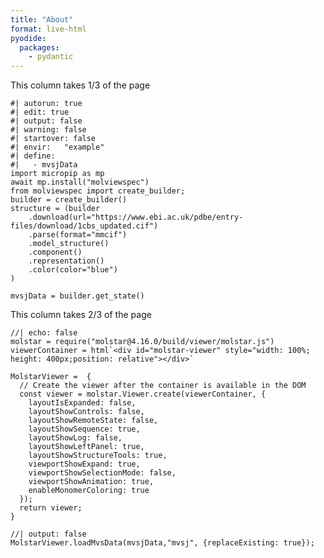 ```yaml
---
title: "About"
format: live-html
pyodide:
  packages:
    - pydantic
---
```



<style>
.molstar-viewer {
    display: flex;
    position: relative;
    width: 100%;
}
</style>
<link rel="stylesheet" type="text/css" href="https://cdn.jsdelivr.net/npm/molstar@latest/build/viewer/molstar.css" />


::: {.grid}

::: {.g-col-6}
This column takes 1/3 of the page
```pyodide
#| autorun: true
#| edit: true
#| output: false
#| warning: false
#| startover: false
#| envir:	"example"
#| define:
#|   - mvsjData
import micropip as mp
await mp.install("molviewspec")
from molviewspec import create_builder;
builder = create_builder()
structure = (builder
    .download(url="https://www.ebi.ac.uk/pdbe/entry-files/download/1cbs_updated.cif")
    .parse(format="mmcif")
    .model_structure()
    .component()
    .representation()
    .color(color="blue")
)

mvsjData = builder.get_state()
```

:::

::: {.g-col-6}
This column takes 2/3 of the page
```ojs
//| echo: false
molstar = require("molstar@4.16.0/build/viewer/molstar.js")
viewerContainer = html`<div id="molstar-viewer" style="width: 100%; height: 400px;position: relative"></div>`

MolstarViewer =  {
  // Create the viewer after the container is available in the DOM
  const viewer = molstar.Viewer.create(viewerContainer, {
    layoutIsExpanded: false,
    layoutShowControls: false,
    layoutShowRemoteState: false,
    layoutShowSequence: true,
    layoutShowLog: false,
    layoutShowLeftPanel: true,
    layoutShowStructureTools: true,
    viewportShowExpand: true,
    viewportShowSelectionMode: false,
    viewportShowAnimation: true,
    enableMonomerColoring: true
  });
  return viewer;
}
```

```ojs
//| output: false
MolstarViewer.loadMvsData(mvsjData,"mvsj", {replaceExisting: true});
```

:::

:::
